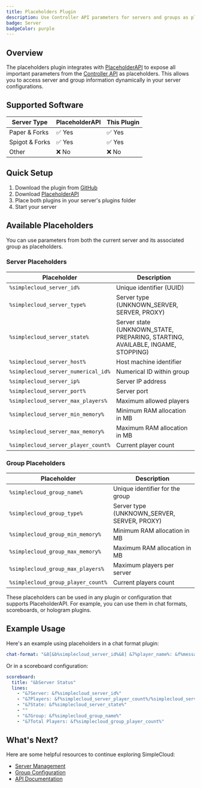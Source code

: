 ```yaml
---
title: Placeholders Plugin
description: Use Controller API parameters for servers and groups as placeholders in your server
badge: Server
badgeColor: purple
---
```


## Overview

The placeholders plugin integrates with [PlaceholderAPI](https://github.com/PlaceholderAPI/PlaceholderAPI) to expose all important parameters from the [Controller API](/api/controller) as placeholders. This allows you to access server and group information dynamically in your server configurations.

## Supported Software

| Server Type    | PlaceholderAPI | This Plugin |
| -------------- | -------------- | ----------- |
| Paper & Forks  | ✅ Yes         | ✅ Yes      |
| Spigot & Forks | ✅ Yes         | ✅ Yes      |
| Other          | ❌ No          | ❌ No       |

## Quick Setup

1. Download the plugin from [GitHub](https://github.com/simplecloudapp/placeholder-plugin/releases)
2. Download [PlaceholderAPI](https://www.spigotmc.org/resources/placeholderapi.6245/)
3. Place both plugins in your server's plugins folder
4. Start your server

## Available Placeholders

You can use parameters from both the current server and its associated group as placeholders.

### Server Placeholders

| Placeholder                         | Description                                                                    |
| ----------------------------------- | ------------------------------------------------------------------------------ |
| `%simplecloud_server_id%`           | Unique identifier (UUID)                                                       |
| `%simplecloud_server_type%`         | Server type (UNKNOWN_SERVER, SERVER, PROXY)                                    |
| `%simplecloud_server_state%`        | Server state (UNKNOWN_STATE, PREPARING, STARTING, AVAILABLE, INGAME, STOPPING) |
| `%simplecloud_server_host%`         | Host machine identifier                                                        |
| `%simplecloud_server_numerical_id%` | Numerical ID within group                                                      |
| `%simplecloud_server_ip%`           | Server IP address                                                              |
| `%simplecloud_server_port%`         | Server port                                                                    |
| `%simplecloud_server_max_players%`  | Maximum allowed players                                                        |
| `%simplecloud_server_min_memory%`   | Minimum RAM allocation in MB                                                   |
| `%simplecloud_server_max_memory%`   | Maximum RAM allocation in MB                                                   |
| `%simplecloud_server_player_count%` | Current player count                                                           |

### Group Placeholders

| Placeholder                        | Description                                 |
| ---------------------------------- | ------------------------------------------- |
| `%simplecloud_group_name%`         | Unique identifier for the group             |
| `%simplecloud_group_type%`         | Server type (UNKNOWN_SERVER, SERVER, PROXY) |
| `%simplecloud_group_min_memory%`   | Minimum RAM allocation in MB                |
| `%simplecloud_group_max_memory%`   | Maximum RAM allocation in MB                |
| `%simplecloud_group_max_players%`  | Maximum players per server                  |
| `%simplecloud_group_player_count%` | Current players count                       |

<Callout>
  These placeholders can be used in any plugin or configuration that supports
  PlaceholderAPI. For example, you can use them in chat formats, scoreboards, or
  hologram plugins.
</Callout>

## Example Usage

Here's an example using placeholders in a chat format plugin:

```yaml
chat-format: "&8[&b%simplecloud_server_id%&8] &7%player_name%: &f%message%"
```

Or in a scoreboard configuration:

```yaml
scoreboard:
  title: "&bServer Status"
  lines:
    - "&7Server: &f%simplecloud_server_id%"
    - "&7Players: &f%simplecloud_server_player_count%/%simplecloud_server_max_players%"
    - "&7State: &f%simplecloud_server_state%"
    - ""
    - "&7Group: &f%simplecloud_group_name%"
    - "&7Total Players: &f%simplecloud_group_player_count%"
```

## What's Next?

Here are some helpful resources to continue exploring SimpleCloud:

- [Server Management](/manual/resources/servers)
- [Group Configuration](/manual/resources/groups)
- [API Documentation](/api/controller)

